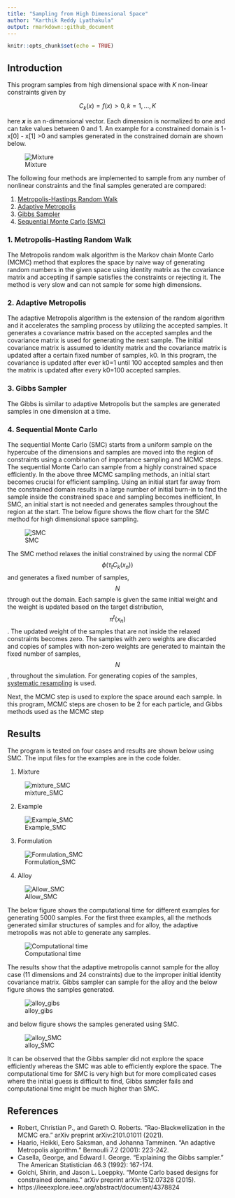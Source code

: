```yaml
---
title: "Sampling from High Dimensional Space"
author: "Karthik Reddy Lyathakula"
output: rmarkdown::github_document
---
```


```r
knitr::opts_chunk$set(echo = TRUE)
```

## Introduction
This program samples from high dimensional space with *K* non-linear constraints given by

$$ C_{k}(x)=f(x)>0, k=1,...,K$$

here ***x*** is an n-dimensional vector. Each dimension is normalized to one and can take values between 0 and 1. An example for a constrained domain is 1- x[0] - x[1] >0 and samples generated in the constrained domain are shown below.

![Mixture](results/mixture_AdaptiveMetropolis.png)

The following four methods are implemented to sample from any number of nonlinear constraints and the final samples generated are compared:

1. [Metropolis-Hastings Random Walk](https://arxiv.org/pdf/1504.01896.pdf)
2. [Adaptive Metropolis](https://projecteuclid.org/journals/bernoulli/volume-7/issue-2/An-adaptive-Metropolis-algorithm/bj/1080222083.full)
3. [Gibbs Sampler](https://www.tandfonline.com/doi/abs/10.1080/00031305.1992.10475878)
4. [Sequential Monte Carlo (SMC)](https://arxiv.org/abs/1512.07328)

### 1. Metropolis-Hasting Random Walk

The Metropolis random walk algorithm is the Markov chain Monte Carlo (MCMC) method that explores the space by naive way of generating random numbers in the given space using identity matrix as the covariance matrix and accepting if sample satisfies the constraints or rejecting it. The method is very slow and can not sample for some high dimensions.

### 2. Adaptive Metropolis

The adaptive Metropolis algorithm is the extension of the random algorithm and it accelerates the sampling process by utilizing the accepted samples. It generates a covariance matrix based on the accepted samples and the covariance matrix is used for generating the next sample. The initial covariance matrix is assumed to identity matrix and the covariance matrix is updated after a certain fixed number of samples, k0. In this program, the covariance is updated after ever k0=1 until 100 accepted samples and then the matrix is updated after every k0=100 accepted samples.

### 3. Gibbs Sampler

The Gibbs is similar to adaptive Metropolis but the samples are generated samples in one dimension at a time.

### 4. Sequential Monte Carlo

The sequential Monte Carlo (SMC) starts from a uniform sample on the hypercube of the dimensions and samples are moved into the region of constraints using a combination of importance sampling and MCMC steps. The sequential Monte Carlo can sample from a highly constrained space efficiently. In the above three MCMC sampling methods, an initial start becomes crucial for efficient sampling. Using an initial start far away from the constrained domain results in a large number of initial burn-in to find the sample inside the constrained space and sampling becomes inefficient, In SMC, an initial start is not needed and generates samples throughout the region at the start. The below figure shows the flow chart for the SMC method for high dimensional space sampling.

![SMC](results/SMC_flowchart.png)

The SMC method relaxes the initial constrained by using the normal CDF $$ \phi(\tau_{t}C_{k}(x_{n})) $$ and generates a fixed number of samples, $$N$$ through out the domain. Each sample is given the same initial weight and the weight is updated based on the target distribution, $$ \pi^{t}(x_{n})$$. The updated weight of the samples that are not inside the relaxed constraints becomes zero. The samples with zero weights are discarded and copies of samples with non-zero weights are generated to maintain the fixed number of samples,$$N$$, throughout the simulation. For generating copies of the samples, [systematic resampling](https://ieeexplore.ieee.org/abstract/document/4378824) is used.

Next, the MCMC step is used to explore the space around each sample. In this program, MCMC steps are chosen to be 2 for each particle, and Gibbs methods used as the MCMC step

## Results

The program is tested on four cases and results are shown below using SMC. The input files for the examples are in the code folder. 

1. Mixture

![mixture_SMC](results/mixture_SMC.png)

2. Example

![Example_SMC](results/example_SMC.png)

3. Formulation

![Formulation_SMC](results/formulation_SMC.png)

4. Alloy

![Allow_SMC](results/alloy_SMC.png)

The below figure shows the computational time for different examples for generating 5000 samples. For the first three examples, all the methods generated similar structures of samples and for alloy, the adaptive metropolis was not able to generate any samples.

![Computational time](results/computational_time.png)

The results show that the adaptive metropolis cannot sample for the alloy case (11 dimensions and 24 constraints) due to the improper initial identity covariance matrix. Gibbs sampler can sample for the alloy and the below figure shows the samples generated.

![alloy_gibs](results/alloy_Gibbs.png)

and below figure shows the samples generated using SMC. 

![alloy_SMC](results/alloy_SMC.png)

It can be observed that the Gibbs sampler did not explore the space efficiently whereas the SMC was able to efficiently explore the space. The computational time for SMC is very high but for more complicated cases where the initial guess is difficult to find, Gibbs sampler fails and computational time might be much higher than SMC. 



## References

* Robert, Christian P., and Gareth O. Roberts. "Rao-Blackwellization in the MCMC era." arXiv preprint arXiv:2101.01011 (2021).
* Haario, Heikki, Eero Saksman, and Johanna Tamminen. "An adaptive Metropolis algorithm." Bernoulli 7.2 (2001): 223-242.
* Casella, George, and Edward I. George. "Explaining the Gibbs sampler." The American Statistician 46.3 (1992): 167-174.
* Golchi, Shirin, and Jason L. Loeppky. "Monte Carlo based designs for constrained domains." arXiv preprint arXiv:1512.07328 (2015).
* https://ieeexplore.ieee.org/abstract/document/4378824


